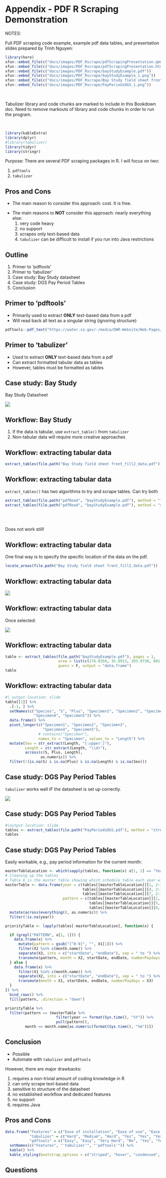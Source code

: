 # Appendix - PDF R Scraping Demonstration {#appx_2}


NOTES:

Full PDF scraping code example, example pdf data tables, and presentation slides prepared by  Trinh Nguyen:
```r
library(here)
xfun::embed_file(c("docs/images/PDF_Rscrape/pdfScrapingPresentation.qmd"))
xfun::embed_file(c("docs/images/PDF_Rscrape/pdfScrapingPresentation.html"))
xfun::embed_file(c("docs/images/PDF_Rscrape/bayStudyExample.pdf"))
xfun::embed_file(c("docs/images/PDF_Rscrape/bayStudyExample_1.png"))
xfun::embed_file(c("docs/images/PDF_Rscrape/Bay Study field sheet front_fill2_data.pdf"))
xfun::embed_file(c("docs/images/PDF_Rscrape/PayPeriodsDGS_1.png"))
```

<br>

Tabulizer library and code chunks are marked to include in this Bookdown doc. Need to remove markouts of library and code chunks in order to run the program.

<br>
<!-- --- -->
<!-- title: "R Scraping Demonstration" -->
<!-- author: "Trinh Nguyen" -->
<!-- institute: "IEP, CDFW" -->
<!-- format:  -->
<!--   revealjs: -->
<!--     code-line-numbers: true -->
<!-- --- -->

```r
library(kableExtra)
library(dplyr)
#library(tabulizer)
library(tidyr)
library(stringr)
```

Purpose: There are several PDF scraping packages in R. I will focus on two:

1.  `pdftools`
2.  `tabulizer`

## Pros and Cons

-   The main reason to consider this approach: cost. It is free.

::: incremental
-   The main reasons to **NOT** consider this approach: nearly everything else:
    1.  very code heavy
    2.  no support
    3.  scrapes only text-based data
    4.  `tabulizer` can be difficult to install if you run into Java restrictions
:::

## Outline

1.  Primer to 'pdftools'
2.  Primer to 'tabulizer'
3.  Case study: Bay Study datasheet
4.  Case study: DGS Pay Period Tables
5.  Conclusion

## Primer to 'pdftools'

-   Primarily used to extract **ONLY** text-based data from a pdf
-   Will read back all text as a singular string (ignoring structure)

```r
pdftools::pdf_text("https://water.ca.gov/-/media/DWR-Website/Web-Pages/Programs/State-Water-Project/Operations-And-Maintenance/Files/Operations-Control-Office/Delta-Status-And-Operations/Delta-Operations-Daily-Summary.pdf")
```

## Primer to 'tabulizer'

-   Used to extract **ONLY** text-based data from a pdf
-   Can extract formatted tabular data as tables
-   However, tables must be formatted as tables

## Case study: Bay Study

Bay Study Datasheet

![](bayStudyExample_1.png)

## Workflow: Bay Study

1. If the data is tabular, use `extract_table()` from `tabulizer`
2. Non-tabular data will require more creative approaches

## Workflow: extracting tabular data

```r
extract_tables(file.path("Bay Study field sheet front_fill2_data.pdf"))
```

## Workflow: extracting tabular data

`extract_tables()` has two algorithms to try and scrape tables. Can try both

```r
extract_tables(file.path("pdfRead", "bayStudyExample.pdf"), method = "lattice")
extract_tables(file.path("pdfRead", "bayStudyExample.pdf"), method = "stream")
```

<br/><br/>

::: {.fragment}
Does not work still!
:::

## Workflow: extracting tabular data

One final way is to specify the specific location of the data on the pdf.

```r
locate_areas(file.path("Bay Study field sheet front_fill2_data.pdf"))
```

## Workflow: extracting tabular data {.scrollable}

![](locateCoordinates.png)

## Workflow: extracting tabular data

Once selected:

![](locateCoordinatesResults.png)

## Workflow: extracting tabular data

```r
table <- extract_tables(file.path("bayStudyExample.pdf"), pages = 1,
                        area = list(c(176.8358, 35.8913, 393.9738, 601.7659)), 
                        guess = F, output = "data.frame")
table
```

## Workflow: extracting tabular data 
```r
#| output-location: slide
table[[1]] %>% 
  .[-1, ] %>% 
  setNames(c("Species", "S", "Plus", "Specimen1", "Specimen2", "Specimen3", 
             "Specimen4", "Specimen5")) %>% 
  data.frame() %>% 
  pivot_longer(c("Specimen1", "Specimen2", "Specimen3", 
                 "Specimen4", "Specimen5"),
               # contains("Specimen"), 
               names_to = "Specimen", values_to = "Length") %>% 
  mutate(Sex = str_extract(Length, "[:upper:]"),
         Length = str_extract(Length, "\\d+"),
         across(c(S, Plus, Length),
                as.numeric)) %>% 
  filter(!(is.na(S) & is.na(Plus) & is.na(Length) & is.na(Sex)))
```

## Case study: DGS Pay Period Tables

`tabulizer` works well *IF* the datasheet is set up correctly.

![](PayPeriodsDGS_1.png)

## Case study: DGS Pay Period Tables

```r
#|output-location: slide
tables <- extract_tables(file.path("PayPeriodsDGS.pdf"), method = "stream")
tables
```

## Case study: DGS Pay Period Tables

Easily workable, e.g., pay period information for the current month:

```r
masterTableLocation <- which(sapply(tables, function(x) x[1, 1] == "Year"))
# Cleaning up the tables
# Table 6 is the master table showing which schedule table each year will follow:
masterTable <- data.frame(year = c(tables[[masterTableLocation]][1, 2:12], 
                                   tables[[masterTableLocation]][4, 2:12], 
                                   tables[[masterTableLocation]][7, 2:12]), 
                          pattern = c(tables[[masterTableLocation]][2, 2:12], 
                                      tables[[masterTableLocation]][5, 2:12], 
                                      tables[[masterTableLocation]][8, 2:12])) %>% 
  mutate(across(everything(), as.numeric)) %>% 
  filter(!is.na(year))

priorityTable <- lapply(tables[-masterTableLocation], function(x) {

  if (grepl("PATTERN", x[1, 1])) {
    data.frame(x) %>% 
      mutate(pattern = gsub("[^0-9]", "", X1[1])) %>% 
      filter(X2 %in% c(month.name)) %>% 
      separate(X3, into = c("startDate", "endDate"), sep = " to ") %>% 
      transmute(pattern, month = X2, startDate, endDate, numberPaydays = X4)
  } else {
    data.frame(x) %>% 
      filter(X1 %in% c(month.name)) %>% 
      separate(X2, into = c("startDate", "endDate"), sep = " to ") %>% 
      transmute(month = X1, startDate, endDate, numberPaydays = X3)
  }
}) %>% 
  bind_rows() %>% 
  fill(pattern, .direction = "down")

priorityTable %>% 
  filter(pattern == (masterTable %>%
                       filter(year == format(Sys.time(), "%Y")) %>% 
                       pull(pattern)),
         month == month.name[as.numeric(format(Sys.time(), "%m"))])
```

## Conclusion {.smaller}

- Possible
- Automate with `tabulizer` and `pdftools`

::: {.fragment}
However, there are major drawbacks:

::: {.incremental}
  1. requires a non-trivial amount of coding knowledge in R
  2. can only scrape text-based data
  3. sensitive to structure of the datasheet
  4. no established workflow and dedicated features
  5. no support
  6. requires Java

:::
:::

## Pros and Cons

```r

data.frame("Features" = c("Ease of installation", "Ease of use", "Ease of application", "Extract tables", "Extract text", "Automation", "Code Knowledge", "Recommend"),
           "tabulizer" = c("Hard", "Medium", "Hard", "Yes", "Yes", "Yes", "Medium High", "No"),
           "pdftools" = c("Easy", "Easy", "Very Hard", "No", "Yes", "Yes", "Very High", "Very No")) %>%
  setNames(c("Features", "'tabulizer'", "'pdftools'")) %>% 
  kable() %>% 
  kable_styling(bootstrap_options = c("striped", "hover", "condensed", "responsive"))
```

## Questions<!-- --- -->
